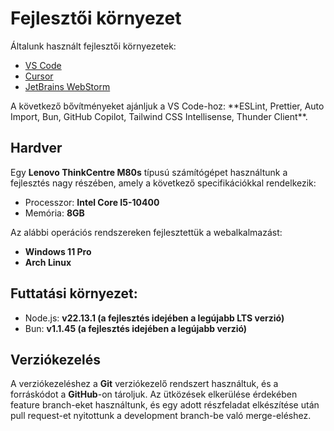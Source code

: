 
# Fejlesztői környezet

Általunk használt fejlesztői környezetek:

- [VS Code](https://code.visualstudio.com/)
- [Cursor](https://www.cursor.com/)
- [JetBrains WebStorm](https://www.cursor.com/)

<Callout emoji="💡">
    A következő bővítményeket ajánljuk a VS Code-hoz: **ESLint, Prettier, Auto Import, Bun, GitHub Copilot, Tailwind CSS Intellisense, Thunder Client**.
</Callout>

## Hardver

Egy **Lenovo ThinkCentre M80s** típusú számítógépet használtunk a fejlesztés nagy részében, amely a következő specifikációkkal rendelkezik:

- Processzor: **Intel Core I5-10400**
- Memória: **8GB**

Az alábbi operációs rendszereken fejlesztettük a webalkalmazást:

- **Windows 11 Pro**
- **Arch Linux**

## Futtatási környezet:

- Node.js: **v22.13.1 (a fejlesztés idejében a legújabb LTS verzió)**
- Bun: **v1.1.45 (a fejlesztés idejében a legújabb verzió)**

## Verziókezelés

A verziókezeléshez a **Git** verziókezelő rendszert használtuk, és a forráskódot a **GitHub**-on tároljuk.
Az ütközések elkerülése érdekében feature branch-eket használtunk, és egy adott részfeladat elkészítése után pull request-et nyitottunk a development branch-be való merge-eléshez.